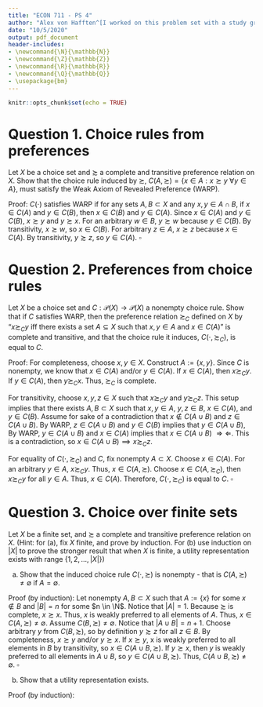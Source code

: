 ```yaml
---
title: "ECON 711 - PS 4"
author: "Alex von Hafften^[I worked on this problem set with a study group of Michael Nattinger, Andrew Smith, Tyler Welch, and Ryan Mather. I also discussed problems with Emily Case, Sarah Bass, and Danny Edgel.]"
date: "10/5/2020"
output: pdf_document
header-includes:
- \newcommand{\N}{\mathbb{N}}
- \newcommand{\Z}{\mathbb{Z}}
- \newcommand{\R}{\mathbb{R}}
- \newcommand{\Q}{\mathbb{Q}}
- \usepackage{bm}
---
```


```r
knitr::opts_chunk$set(echo = TRUE)
```

# Question 1. Choice rules from preferences

Let $X$ be a choice set and $\succsim$ a complete and transitive preference relation on $X$. Show that the choice rule induced by $\succsim$, $C(A, \succsim) = \{x \in A : x \succsim y$ $\forall y \in A\}$, must satisfy the Weak Axiom of Revealed Preference (WARP).

Proof: $C(\cdot)$ satisfies WARP if for any sets $A, B \subset X$ and any $x, y \in A \cap B$, if $x \in C(A)$ and $y \in C(B)$, then $x \in C(B)$ and $y \in C(A)$.  Since $x \in C(A)$ and $y \in C(B)$, $x \succsim y$ and $y \succsim x$.  For an arbitrary $w \in B$, $y \succsim w$ because $y \in C(B)$. By transitivity, $x \succsim w$, so $x \in C(B)$. For arbitrary $z \in A$, $x \succsim z$ because $x \in C(A)$. By transitivity, $y \succsim z$, so $y \in C(A)$. $\square$

# Question 2. Preferences from choice rules

Let $X$ be a choice set and $C : \mathcal{P}(X) \to \mathcal{P}(X)$ a nonempty choice rule. Show that if $C$ satisfies WARP, then the preference relation $\succsim_C$ defined on $X$ by "$x \succsim_C y$ iff there exists a set $A \subseteq X$ such that $x, y \in A$ and $x \in C(A)$" is complete and transitive, and that the choice rule it induces, $C(\cdot, \succsim_C)$, is equal to $C$.

Proof:  For completeness, choose $x,y \in X$.  Construct $A := \{x, y\}$.  Since $C$ is nonempty, we know that $x \in C(A)$ and/or $y \in C(A)$.  If $x \in C(A)$, then $x \succsim_C y$. If $y \in C(A)$, then $y \succsim_C x$. Thus, $\succsim_C$ is complete.

For transitivity, choose $x, y, z \in X$ such that $x \succsim_C y$ and $y \succsim_C z$. This setup implies that there exists $A,B \subset X$ such that $x, y \in A$, $y, z \in B$, $x \in C(A)$, and $y \in C(B)$. Assume for sake of a contradiction that $x \notin C(A \cup B)$ and $z \in C(A \cup B)$. By WARP, $z \in C(A \cup B)$ and $y \in C(B)$ implies that $y \in C(A \cup B)$,  By WARP, $y \in C(A \cup B)$ and $x \in C(A)$ implies that $x \in C(A \cup B)$ $\Rightarrow \Leftarrow$. This is a contradiction, so $x \in C(A \cup B) \implies x \succsim_C z$.

For equality of $C(\cdot, \succsim_C)$ and $C$, fix nonempty $A \subset X$. Choose $x \in C(A)$.  For an arbitrary $y \in A$, $x \succsim_C y$.  Thus, $x \in C(A, \succsim)$. Choose $x \in C(A, \succsim_C)$, then $x \succsim_C y$ for all $y \in A$.  Thus, $x \in C(A)$.  Therefore, $C(\cdot, \succsim_C)$ is equal to $C$. $\square$

\pagebreak

# Question 3. Choice over finite sets

Let $X$ be a finite set, and $\succsim$ a complete and transitive preference relation on $X$. (Hint: for (a), fix $X$ finite, and prove by induction. For (b) use induction on $|X|$ to prove the stronger result that when $X$ is finite, a utility representation exists with range $\{1, 2, ..., |X|\}$)

(a) Show that the induced choice rule $C(\cdot, \succsim)$ is nonempty - that is $C(A, \succsim) \neq \emptyset$ if $A = \emptyset$.

Proof (by induction): Let nonempty $A, B \subset X$ such that $A:=\{x\}$ for some $x \notin B$ and $|B| = n$ for some $n \in \N$. Notice that $|A|=1$. Because $\succsim$ is complete, $x \succsim x$. Thus, $x$ is weakly preferred to all elements of $A$. Thus, $x \in C(A, \succsim) \neq \emptyset$. Assume $C(B, \succsim) \neq \emptyset$. Notice that $|A \cup B|=n+1$.  Choose arbitrary $y$ from $C(B, \succsim)$, so by definition $y \succsim z$ for all $z \in B$.  By completeness, $x \succsim y$ and/or $y \succsim x$. If $x \succsim y$, x is weakly preferred to all elements in $B$ by transitivity, so $x \in C(A \cup B, \succsim)$.  If $y \succsim x$, then $y$ is weakly preferred to all elements in $A \cup B$, so $y \in C(A \cup B, \succsim)$.  Thus, $C(A \cup B, \succsim) \neq \emptyset$. $\square$

(b) Show that a utility representation exists.

Proof (by induction):